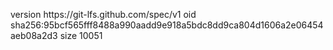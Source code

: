 version https://git-lfs.github.com/spec/v1
oid sha256:95bcf565fff8488a990aadd9e918a5bdc8dd9ca804d1606a2e06454aeb08a2d3
size 10051
